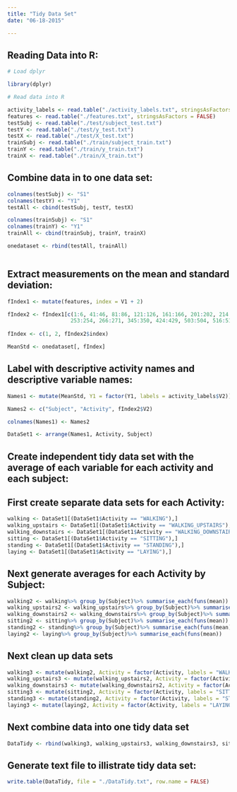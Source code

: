 ```yaml
---
title: "Tidy Data Set"
date: "06-18-2015"

---
```


## Reading Data into R:



```r

# Load dplyr

library(dplyr)

# Read data into R 

activity_labels <- read.table("./activity_labels.txt", stringsAsFactors = FALSE)
features <- read.table("./features.txt", stringsAsFactors = FALSE)
testSubj <- read.table("./test/subject_test.txt")
testY <- read.table("./test/y_test.txt")
testX <- read.table("./test/X_test.txt")
trainSubj <- read.table("./train/subject_train.txt")
trainY <- read.table("./train/y_train.txt")
trainX <- read.table("./train/X_train.txt")


```



## Combine data in to one data set:

```r

colnames(testSubj) <- "S1"
colnames(testY) <- "Y1"
testAll <- cbind(testSubj, testY, testX)

colnames(trainSubj) <- "S1"
colnames(trainY) <- "Y1"
trainAll <- cbind(trainSubj, trainY, trainX)

onedataset <- rbind(testAll, trainAll)



```

## Extract measurements on the mean and standard deviation:

```r

fIndex1 <- mutate(features, index = V1 + 2)

fIndex2 <- fIndex1[c(1:6, 41:46, 81:86, 121:126, 161:166, 201:202, 214:215, 227:228, 240:241,
                    253:254, 266:271, 345:350, 424:429, 503:504, 516:517, 529:530, 542:543),]
                    
fIndex <- c(1, 2, fIndex2$index)

MeanStd <- onedataset[, fIndex]


```


## Label with descriptive activity names and descriptive variable names:

```r


Names1 <- mutate(MeanStd, Y1 = factor(Y1, labels = activity_labels$V2))

Names2 <- c("Subject", "Activity", fIndex2$V2)

colnames(Names1) <- Names2

DataSet1 <- arrange(Names1, Activity, Subject)


```

## Create independent tidy data set with the average of each variable for each activity and each subject:


## First create separate data sets for each Activity:


```r


walking <- DataSet1[(DataSet1$Activity == "WALKING"),]
walking_upstairs <- DataSet1[(DataSet1$Activity == "WALKING_UPSTAIRS"),]
walking_downstairs <- DataSet1[(DataSet1$Activity == "WALKING_DOWNSTAIRS"),]
sitting <- DataSet1[(DataSet1$Activity == "SITTING"),]
standing <- DataSet1[(DataSet1$Activity == "STANDING"),]
laying <- DataSet1[(DataSet1$Activity == "LAYING"),]

```

## Next generate averages for each Activity by Subject:

```r

walking2 <- walking%>% group_by(Subject)%>% summarise_each(funs(mean))
walking_upstairs2 <- walking_upstairs%>% group_by(Subject)%>% summarise_each(funs(mean))
walking_downstairs2 <- walking_downstairs%>% group_by(Subject)%>% summarise_each(funs(mean))
sitting2 <- sitting%>% group_by(Subject)%>% summarise_each(funs(mean))
standing2 <- standing%>% group_by(Subject)%>% summarise_each(funs(mean))
laying2 <- laying%>% group_by(Subject)%>% summarise_each(funs(mean))

```


## Next clean up data sets

```r

walking3 <- mutate(walking2, Activity = factor(Activity, labels = "WALKING"))
walking_upstairs3 <- mutate(walking_upstairs2, Activity = factor(Activity, labels = "WALKING_UPSTAIRS"))
walking_downstairs3 <- mutate(walking_downstairs2, Activity = factor(Activity, labels = "WALKING_DOWNSTAIRS"))
sitting3 <- mutate(sitting2, Activity = factor(Activity, labels = "SITTING"))
standing3 <- mutate(standing2, Activity = factor(Activity, labels = "STANDING"))
laying3 <- mutate(laying2, Activity = factor(Activity, labels = "LAYING"))

```


## Next combine data into one tidy data set

``` r

DataTidy <- rbind(walking3, walking_upstairs3, walking_downstairs3, sitting3, standing3, laying3)


```

## Generate text file to illistrate tidy data set:

```r


write.table(DataTidy, file = "./DataTidy.txt", row.name = FALSE)

```




